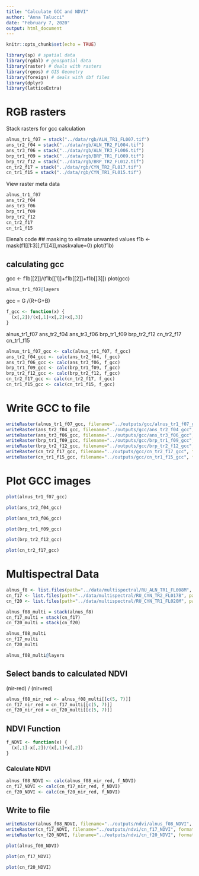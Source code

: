 ```yaml
---
title: "Calculate GCC and NDVI"
author: "Anna Talucci"
date: "February 7, 2020"
output: html_document
---
```


```r
knitr::opts_chunk$set(echo = TRUE)
```


```r
library(sp) # spatial data
library(rgdal) # geospatial data
library(raster) # deals with rasters
library(rgeos) # GIS Geometry
library(foreign) # deals with dbf files
library(dplyr)
library(latticeExtra)
```


# RGB rasters

Stack rasters for gcc calculation

```r
alnus_tr1_f07 = stack("../data/rgb/ALN_TR1_FL007.tif")
ans_tr2_f04 = stack("../data/rgb/ALN_TR2_FL004.tif")
ans_tr3_f06 = stack("../data/rgb/ALN_TR3_FL006.tif")
brp_tr1_f09 = stack("../data/rgb/BRP_TR1_FL009.tif")
brp_tr2_f12 = stack("../data/rgb/BRP_TR2_FL012.tif")
cn_tr2_f17 = stack("../data/rgb/CYN_TR2_FL017.tif")
cn_tr1_f15 = stack("../data/rgb/CYN_TR1_FL015.tif")
```

View raster meta data
```r
alnus_tr1_f07
ans_tr2_f04
ans_tr3_f06
brp_tr1_f09
brp_tr2_f12
cn_tr2_f17
cn_tr1_f15 
```


Elena's code
## masking to elimate unwanted values 
f1b <- mask(f1[[1:3]],f1[[4]],maskvalue=0)
plot(f1b)

## calculating gcc
gcc <- f1b[[2]]/(f1b[[1]]+f1b[[2]]+f1b[[3]])
plot(gcc)

```r
alnus_tr1_f07@layers
```

gcc = G /(R+G+B)
```r
f_gcc <- function(x) {
  (x[,2])/(x[,1]+x[,2]+x[,3])
}
```

alnus_tr1_f07
ans_tr2_f04
ans_tr3_f06
brp_tr1_f09
brp_tr2_f12
cn_tr2_f17
cn_tr1_f15 
```r
alnus_tr1_f07_gcc <- calc(alnus_tr1_f07, f_gcc)
ans_tr2_f04_gcc <- calc(ans_tr2_f04, f_gcc)
ans_tr3_f06_gcc <- calc(ans_tr3_f06, f_gcc)
brp_tr1_f09_gcc <- calc(brp_tr1_f09, f_gcc)
brp_tr2_f12_gcc <- calc(brp_tr2_f12, f_gcc)
cn_tr2_f17_gcc <- calc(cn_tr2_f17, f_gcc)
cn_tr1_f15_gcc <- calc(cn_tr1_f15, f_gcc)
```

# Write GCC to file
```r
writeRaster(alnus_tr1_f07_gcc, filename="../outputs/gcc/alnus_tr1_f07_gcc", format="GTiff", overwrite=TRUE)
writeRaster(ans_tr2_f04_gcc, filename="../outputs/gcc/ans_tr2_f04_gcc", format="GTiff", overwrite=TRUE)
writeRaster(ans_tr3_f06_gcc, filename="../outputs/gcc/ans_tr3_f06_gcc", format="GTiff", overwrite=TRUE)
writeRaster(brp_tr1_f09_gcc, filename="../outputs/gcc/brp_tr1_f09_gcc", format="GTiff", overwrite=TRUE)
writeRaster(brp_tr2_f12_gcc, filename="../outputs/gcc/brp_tr2_f12_gcc", format="GTiff", overwrite=TRUE)
writeRaster(cn_tr2_f17_gcc, filename="../outputs/gcc/cn_tr2_f17_gcc", format="GTiff", overwrite=TRUE)
writeRaster(cn_tr1_f15_gcc, filename="../outputs/gcc/cn_tr1_f15_gcc", format="GTiff", overwrite=TRUE)
```


# Plot GCC images
```r
plot(alnus_tr1_f07_gcc)
```

```r
plot(ans_tr2_f04_gcc)
```

```r
plot(ans_tr3_f06_gcc)
```

```r
plot(brp_tr1_f09_gcc)
```

```r
plot(brp_tr2_f12_gcc)
```

```r
plot(cn_tr2_f17_gcc)
```

# Multispectral Data
```r
alnus_f8 <- list.files(path="../data/multispectral/RU_ALN_TR1_FL008M", pattern =".tif$", full.names=TRUE)
cn_f17 <- list.files(path="../data/multispectral/RU_CYN_TR2_FL017B", pattern =".tif$", full.names=TRUE)
cn_f20 <- list.files(path="../data/multispectral/RU_CYN_TR1_FL020M", pattern =".tif$", full.names=TRUE)
```

```r
alnus_f08_multi = stack(alnus_f8)
cn_f17_multi = stack(cn_f17)
cn_f20_multi = stack(cn_f20)
```


```r
alnus_f08_multi
cn_f17_multi 
cn_f20_multi 
```


```r
alnus_f08_multi@layers
```

## Select bands to calculated NDVI 
 (nir-red) / (nir+red)
```r
alnus_f08_nir_red <- alnus_f08_multi[[c(5, 7)]]
cn_f17_nir_red = cn_f17_multi[[c(5, 7)]] 
cn_f20_nir_red = cn_f20_multi[[c(5, 7)]] 

```

## NDVI Function
```r
f_NDVI <- function(x) {
  (x[,1]-x[,2])/(x[,1]+x[,2])
}
```

### Calculate NDVI

```r
alnus_f08_NDVI <- calc(alnus_f08_nir_red, f_NDVI)
cn_f17_NDVI <- calc(cn_f17_nir_red, f_NDVI)
cn_f20_NDVI <- calc(cn_f20_nir_red, f_NDVI)
```

## Write to file
```r
writeRaster(alnus_f08_NDVI, filename="../outputs/ndvi/alnus_f08_NDVI", format="GTiff", overwrite=TRUE)
writeRaster(cn_f17_NDVI, filename="../outputs/ndvi/cn_f17_NDVI", format="GTiff", overwrite=TRUE)
writeRaster(cn_f20_NDVI, filename="../outputs/ndvi/cn_f20_NDVI", format="GTiff", overwrite=TRUE)
```


```r
plot(alnus_f08_NDVI)
```

```r
plot(cn_f17_NDVI)
```

```r
plot(cn_f20_NDVI)
```





